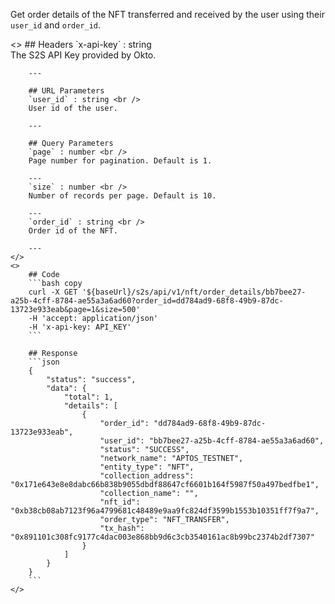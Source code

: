 
Get order details of the NFT transferred and received by the user using their `user_id` and `order_id`.

<ColumnLayout>
    <>
        ## Headers
        `x-api-key` : string <br />
        The S2S API Key provided by Okto.

        ---

        ## URL Parameters
        `user_id` : string <br />
        User id of the user.
        
        ---

        ## Query Parameters
        `page` : number <br />
        Page number for pagination. Default is 1.

        ---
        `size` : number <br />
        Number of records per page. Default is 10.

        ---
        `order_id` : string <br />
        Order id of the NFT.

        ---
    </>
    <>
        ## Code
        ```bash copy
        curl -X GET '${baseUrl}/s2s/api/v1/nft/order_details/bb7bee27-a25b-4cff-8784-ae55a3a6ad60?order_id=dd784ad9-68f8-49b9-87dc-13723e933eab&page=1&size=500'
        -H 'accept: application/json' 
        -H 'x-api-key: API_KEY'
        ```

        ## Response
        ```json
        {
            "status": "success",
            "data": {
                "total": 1,
                "details": [
                    {
                        "order_id": "dd784ad9-68f8-49b9-87dc-13723e933eab",
                        "user_id": "bb7bee27-a25b-4cff-8784-ae55a3a6ad60",
                        "status": "SUCCESS",
                        "network_name": "APTOS_TESTNET",
                        "entity_type": "NFT",
                        "collection_address": "0x171e643e8e8dabc66b838b9055dbdf88647cf6601b164f5987f50a497bedfbe1",
                        "collection_name": "",
                        "nft_id": "0xb38cb08ab7123f96a4799681c48489e9aa9fc824df3599b1553b10351ff7f9a7",
                        "order_type": "NFT_TRANSFER",
                        "tx_hash": "0x891101c308fc9177c4dac003e868bb9d6c3cb3540161ac8b99bc2374b2df7307"
                    }
                ]
            }
        }
        ```
    </>
</ColumnLayout>